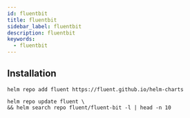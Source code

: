 ```yaml
---
id: fluentbit
title: fluentbit
sidebar_label: fluentbit
description: fluentbit
keywords:
  - fluentbit
---
```


## Installation

```shell
helm repo add fluent https://fluent.github.io/helm-charts
```

```shell
helm repo update fluent \
&& helm search repo fluent/fluent-bit -l | head -n 10
```
